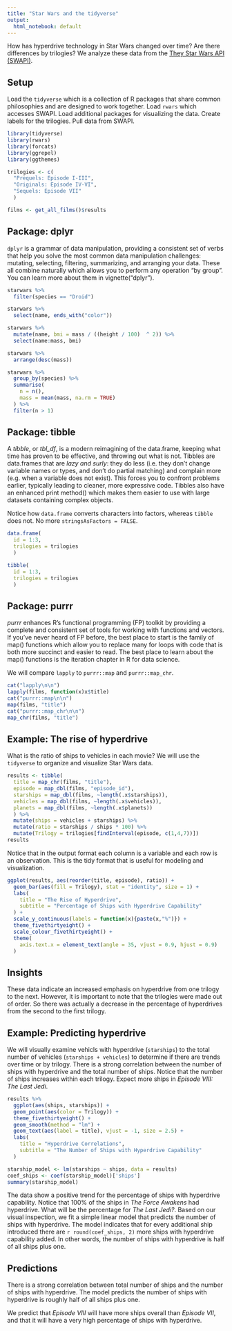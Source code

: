 ```yaml
---
title: "Star Wars and the tidyverse"
output:
  html_notebook: default
---
```


How has hyperdrive technology in Star Wars changed over time? Are there differences by trilogies? We analyze these data from the [They Star Wars API (SWAPI)](http://swapi.co/).

## Setup

Load the `tidyverse` which is a collection of R packages that share common philosophies and are designed to work together. Load `rwars` which accesses SWAPI. Load additional packages for visualizing the data. Create labels for the trilogies. Pull data from SWAPI.

```r
library(tidyverse)
library(rwars)
library(forcats)
library(ggrepel)
library(ggthemes)

trilogies <- c(
  "Prequels: Episode I-III", 
  "Originals: Episode IV-VI", 
  "Sequels: Episode VII"
  )

films <- get_all_films()$results
```

## Package: dplyr

`dplyr` is a grammar of data manipulation, providing a consistent set of verbs that help you solve the most common data manipulation challenges: mutating, selecting, filtering, summarizing, and arranging your data. These all combine naturally which allows you to perform any operation "by group". You can learn more about them in vignette("dplyr").

```r
starwars %>% 
  filter(species == "Droid")

starwars %>% 
  select(name, ends_with("color"))

starwars %>% 
  mutate(name, bmi = mass / ((height / 100)  ^ 2)) %>%
  select(name:mass, bmi)

starwars %>% 
  arrange(desc(mass))

starwars %>%
  group_by(species) %>%
  summarise(
    n = n(),
    mass = mean(mass, na.rm = TRUE)
  ) %>%
  filter(n > 1)
```

## Package: tibble

A *tibble*, or *tbl_df*, is a modern reimagining of the data.frame, keeping what time has proven to be effective, and throwing out what is not. Tibbles are data.frames that are *lazy and surly*: they do less (i.e. they don’t change variable names or types, and don’t do partial matching) and complain more (e.g. when a variable does not exist). This forces you to confront problems earlier, typically leading to cleaner, more expressive code. Tibbles also have an enhanced print method() which makes them easier to use with large datasets containing complex objects.  

Notice how `data.frame` converts characters into factors, whereas `tibble` does not. No more `stringsAsFactors = FALSE`.

```r
data.frame(
  id = 1:3,
  trilogies = trilogies
  )

tibble(
  id = 1:3,
  trilogies = trilogies
  )
```

## Package: purrr 
 
*purrr* enhances R’s functional programming (FP) toolkit by providing a complete and consistent set of tools for working with functions and vectors. If you’ve never heard of FP before, the best place to start is the family of map() functions which allow you to replace many for loops with code that is both more succinct and easier to read. The best place to learn about the map() functions is the iteration chapter in R for data science.

We will compare `lapply` to `purrr::map` and `purrr::map_chr`.

```r
cat("lapply\n\n")
lapply(films, function(x)x$title)
cat("purrr::map\n\n")
map(films, "title")
cat("purrr::map_chr\n\n")
map_chr(films, "title")
```

## Example: The rise of hyperdrive

What is the ratio of ships to vehicles in each movie? We will use the `tidyverse` to organize and visualize Star Wars data.

```r
results <- tibble(
  title = map_chr(films, "title"),
  episode = map_dbl(films, "episode_id"),
  starships = map_dbl(films, ~length(.x$starships)),
  vehicles = map_dbl(films, ~length(.x$vehicles)),
  planets = map_dbl(films, ~length(.x$planets))
  ) %>%
  mutate(ships = vehicles + starships) %>%
  mutate(ratio = starships / ships * 100) %>% 
  mutate(Trilogy = trilogies[findInterval(episode, c(1,4,7))])
results
```

Notice that in the output format each column is a variable and each row is an observation. This is the tidy format that is useful for modeling and visualization.

```r
ggplot(results, aes(reorder(title, episode), ratio)) + 
  geom_bar(aes(fill = Trilogy), stat = "identity", size = 1) +
  labs(
    title = "The Rise of Hyperdrive",
    subtitle = "Percentage of Ships with Hyperdrive Capability"
  ) +
  scale_y_continuous(labels = function(x){paste(x,"%")}) +
  theme_fivethirtyeight() +
  scale_colour_fivethirtyeight() +
  theme(
    axis.text.x = element_text(angle = 35, vjust = 0.9, hjust = 0.9)
  )
```

## Insights

These data indicate an increased emphasis on hyperdrive from one trilogy to the next. However, it is important to note that the trilogies were made out of order. So there was actually a decrease in the percentage of hyperdrives from the second to the first trilogy.

## Example: Predicting hyperdrive

We will visually examine vehicls with hyperdrive (`starships`) to the total number of vehicles (`starships + vehicles`) to determine if there are trends over time or by trilogy. There is a strong correlation between the number of ships with hyperdrive and the total number of ships. Notice that the number of ships increases within each trilogy. Expect more ships in *Episode VIII: The Last Jedi*.

```r
results %>%
  ggplot(aes(ships, starships)) +
  geom_point(aes(color = Trilogy)) +
  theme_fivethirtyeight() +
  geom_smooth(method = "lm") +
  geom_text(aes(label = title), vjust = -1, size = 2.5) +
  labs(
    title = "Hyperdrive Correlations",
    subtitle = "The Number of Ships with Hyperdrive Capability"
  )

starship_model <- lm(starships ~ ships, data = results)
coef_ships <- coef(starship_model)['ships']
summary(starship_model)
```

The data show a positive trend for the percentage of ships with hyperdrive capability. Notice that 100% of the ships in *The Force Awakens* had hyperdrive. What will be the percentage for *The Last Jedi?*. Based on our visual inspection, we fit a simple linear model that predicts the number of ships with hyperdrive. The model indicates that for every additional ship introduced there are `r round(coef_ships, 2)` more ships with hyperdrive capability added. In other words, the number of ships with hyperdrive is half of all ships plus one.


## Predictions

There is a strong correlation between total number of ships and the number of ships with hyperdrive. The model predicts the number of ships with hyperdrive is roughly half of all ships plus one.

We predict that *Episode VIII* will have more ships overall than *Episode VII*, and that it will have a very high percentage of ships with hyperdrive.
